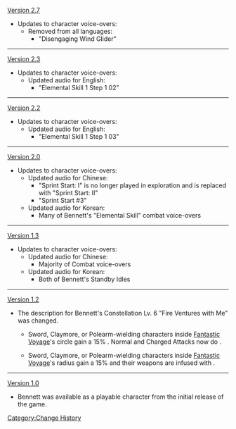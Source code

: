 [[Version 2.7]]
*Updates to character voice-overs:
**Removed from all languages:
***"Disengaging Wind Glider"
----
[[Version 2.3]]
*Updates to character voice-overs:
**Updated audio for English:
***"Elemental Skill 1 Step 1 02"
----
[[Version 2.2]]
*Updates to character voice-overs:
**Updated audio for English:
***"Elemental Skill 1 Step 1 03"
----
[[Version 2.0]]
*Updates to character voice-overs:
**Updated audio for Chinese:
***"Sprint Start: I" is no longer played in exploration and is replaced with "Sprint Start: II"
***"Sprint Start #3"
**Updated audio for Korean:
***Many of Bennett's "Elemental Skill" combat voice-overs
----
[[Version 1.3]]
*Updates to character voice-overs:
**Updated audio for Chinese:
***Majority of Combat voice-overs
**Updated audio for Korean:
***Both of Bennett's Standby Idles
----
[[Version 1.2]]
*The description for Bennett's Constellation Lv. 6 "Fire Ventures with Me" was changed.
**{{Color|Old description:}} Sword, Claymore, or Polearm-wielding characters inside [[Fantastic Voyage]]'s circle gain a 15% {{Color|Pyro DMG Bonus}}. Normal and Charged Attacks now do {{Color|Pyro DMG}}.
**{{Color|New description:}} Sword, Claymore, or Polearm-wielding characters inside [[Fantastic Voyage]]'s radius gain a 15% {{Color|Pyro DMG Bonus}} and their weapons are infused with {{Pyro}}.
----
[[Version 1.0]]
*Bennett was available as a playable character from the initial release of the game.
<noinclude>[[Category:Change History]]</noinclude>